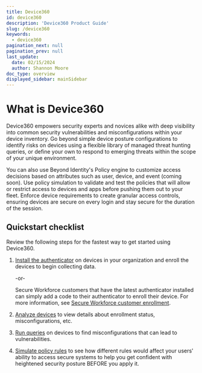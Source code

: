 ```yaml
---
title: Device360
id: device360
description: 'Device360 Product Guide'
slug: /device360
keywords:
  - device360
pagination_next: null
pagination_prev: null
last_update:
  date: 02/15/2024
  author: Shannon Moore
doc_type: overview
displayed_sidebar: mainSidebar
---
```


# What is Device360
Device360 empowers security experts and novices alike with deep visibility into common security vulnerabilities and misconfigurations within your device inventory. Go beyond simple device posture configurations to identify risks on devices using a flexible library of managed threat hunting queries, or define your own to respond to emerging threats within the scope of your unique environment.

You can also use Beyond Identity's Policy engine to customize access decisions based on attributes such as user, device, and event (coming soon). Use policy simulation to validate and test the policies that will allow or restrict access to devices and apps before pushing them out to your fleet. Enforce device requirements to create granular access controls, ensuring devices are secure on every login and stay secure for the duration of the session.

## Quickstart checklist
Review the following steps for the fastest way to get started using Device360.
1. [Install the authenticator](/docs/install-authenticator) on devices in your organization and enroll the devices to begin collecting data.

   -or-

   Secure Workforce customers that have the latest authenticator installed can simply add a code to their authenticator to enroll their device. For more information, see [Secure Workforce customer enrollment](/docs/install-authenticator#secure-workforce-customer-enrollment).

2. [Analyze devices](/docs/device-inventory) to view details about enrollment status, misconfigurations, etc.

2. [Run queries](/docs/device-query) on devices to find misconfigurations that can lead to vulnerabilities.

3. [Simulate policy rules](/docs/policy-and-simulation) to see how different rules would affect your users' ability to access secure systems to help you get confident with heightened security posture BEFORE you apply it.
